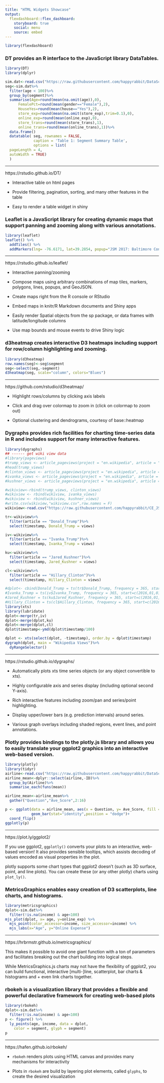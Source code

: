```yaml
---
title: "HTML Widgets Showcase"
output: 
  flexdashboard::flex_dashboard:
    storyboard: true
    social: menu
    source: embed
---
```


```r
library(flexdashboard)
```

###  DT provides an R interface to the JavaScript library DataTables. 

```r
library(DT)
library(dplyr)

sim.dat<-read.csv("https://raw.githubusercontent.com/happyrabbit/DataScientistR/master/Data/SegData.csv")
seg<-sim.dat%>%
  filter(age < 100)%>%
  group_by(segment)%>%
  summarise(Age=round(mean(na.omit(age)),0),
      FemalePct=round(mean(gender=="Female"),2),
      HouseYes=round(mean(house=="Yes"),2),
      store_exp=round(mean(na.omit(store_exp),trim=0.1),0),
      online_exp=round(mean(online_exp),0),
      store_trans=round(mean(store_trans),1),
      online_trans=round(mean(online_trans),1))%>%
  data.frame()
  datatable( seg, rownames = FALSE,
             caption = 'Table 1: Segment Summary Table',
             options = list(
  pageLength = 4, 
  autoWidth = TRUE)
  )

```

***

https://rstudio.github.io/DT/

- Interactive table on html pages

- Provide filtering, pagination, sorting, and many other features in the table

- Easy to render a table widget in shiny

### Leaflet is a JavaScript library for creating dynamic maps that support panning and zooming along with various annotations.

```r
library(leaflet)
leaflet() %>%
  addTiles() %>%
  addMarkers(lng= -76.6171, lat=39.2854, popup="JSM 2017: Baltimore Convention Center")

```

***

https://rstudio.github.io/leaflet/

- Interactive panning/zooming

- Compose maps using arbitrary combinations of map tiles, markers, polygons, lines, popups, and GeoJSON.

- Create maps right from the R console or RStudio

- Embed maps in knitr/R Markdown documents and Shiny apps

- Easily render Spatial objects from the sp package, or data frames with latitude/longitude columns

- Use map bounds and mouse events to drive Shiny logic


### d3heatmap creates interactive D3 heatmaps including support for row/column highlighting and zooming.

```r
library(d3heatmap)
row.names(seg)<-seg$segment
seg<-select(seg,-segment)
d3heatmap(seg, scale="column", colors="Blues")
```

***

https://github.com/rstudio/d3heatmap/

- Highlight rows/columns by clicking axis labels

- Click and drag over colormap to zoom in (click on colormap to zoom out)

- Optional clustering and dendrograms, courtesy of base::heatmap


### Dygraphs provides rich facilities for charting time-series data in R and includes support for many interactive features.

```r
library(dygraphs)
## ------ get wiki view data
#library(pageviews)
#trump_views <- article_pageviews(project = "en.wikipedia", article = "Donald Trump", user_type = "user", start = "20160601", end = "20170601")
#head(trump_views)
#clinton_views <- article_pageviews(project = "en.wikipedia", article = "Hillary Clinton", user_type = "user", start = "20160601", end =  "20170601")
#ivanka_views <- article_pageviews(project = "en.wikipedia", article = "Ivanka Trump", user_type = "user", start = "20160601", end = "20170601")
#kushner_views <- article_pageviews(project = "en.wikipedia", article = "Jared Kushner", user_type = "user", start = "20160601", end = "20170601")

#wikiview<-rbind(trump_views, clinton_views)
#wikiview <- rbind(wikiview, ivanka_views)
#wikiview <- rbind(wikiview, kushner_views)
#write.csv(wikiview,"wikiview.csv",row.names = F)
wikiview<-read.csv("https://raw.githubusercontent.com/happyrabbit/CE_JSM2017/master/Data/wikiview.csv")

tr<-wikiview%>%
  filter(article == "Donald_Trump")%>%
  select(timestamp, Donald_Trump = views)

iv<-wikiview%>%
  filter(article == "Ivanka_Trump")%>%
  select(timestamp, Ivanka_Trump = views)

ku<-wikiview%>%
  filter(article == "Jared_Kushner")%>%
  select(timestamp, Jared_Kushner = views)

cl<-wikiview%>%
  filter(article == "Hillary_Clinton")%>%
  select(timestamp, Hillary_Clinton = views)

#dplot<- cbind(Donald_Trump = ts(tr$Donald_Trump, frequency = 365, start=c(2016,01,01)),
#Ivanka_Trump = ts(iv$Ivanka_Trump, frequency = 365, start=c(2016,01,01)),
#Jared_Kushner = ts(ku$Jared_Kushner, frequency = 365, start=c(2016,01,01)),
#Hillary_Clinton = ts(cl$Hillary_Clinton, frequency = 365, start=c(2016,01,01)))
library(xts)
library(lubridate)
dplot<-merge(tr,iv)
dplot<-merge(dplot,ku)
dplot<-merge(dplot,cl)
dplot$timestamp<-ymd(dplot$timestamp/100)

dplot <- xts(select(dplot, -timestamp), order.by = dplot$timestamp)
dygraph(dplot, main = "Wikipedia Views")%>% 
  dyRangeSelector()
```

***

https://rstudio.github.io/dygraphs/

- Automatically plots xts time series objects (or any object convertible to xts).

- Highly configurable axis and series display (including optional second Y-axis).

- Rich interactive features including zoom/pan and series/point highlighting.

- Display upper/lower bars (e.g. prediction intervals) around series.
- Various graph overlays including shaded regions, event lines, and point annotations.


### Plotly provides bindings to the plotly.js library and allows you to easily translate your ggplot2 graphics into an interactive web-based version.


```r
library(plotly)
library(tidyr)
airline<-read.csv("https://raw.githubusercontent.com/happyrabbit/DataScientistR/master/Data/AirlineRating.csv")
airline_mean<-dplyr::select(airline,-ID)%>%
  group_by(Airline)%>%
  summarise_each(funs(mean))

airline_mean<-airline_mean%>%
  gather("Question","Ave_Score",2:16)

p <- ggplot(data = airline_mean, aes(x = Question, y= Ave_Score, fill = Airline)) +
            geom_bar(stat="identity",position = "dodge")+ 
  coord_flip()
ggplotly(p)
```

***

https://plot.ly/ggplot2/

If you use ggplot2, `ggplotly()` converts your plots to an interactive, web-based version! It also provides sensible tooltips, which assists decoding of values encoded as visual properties in the plot.

plotly supports some chart types that ggplot2 doesn't (such as 3D surface, point, and line plots). You can create these (or any other plotly) charts using `plot_ly()`.


### MetricsGraphics enables easy creation of D3 scatterplots, line charts, and histograms.

```r
library(metricsgraphics)
dplot<-sim.dat%>%
  filter(!is.na(income) & age<100)
mjs_plot(dplot, x= age, y=online_exp) %>%
  mjs_point(color_accessor=income, size_accessor=income) %>%
  mjs_labs(x="Age", y="Online Expense")
```

***

https://hrbrmstr.github.io/metricsgraphics/

This makes it possible to avoid one giant function with a ton of parameters and facilitates breaking out the chart building into logical steps. 

While MetricsGraphics.js charts may not have the flexibility of ggplot2, you can build functional, interactive [multi-]line, scatterplot, bar charts & histograms and + even link charts together.


###  rbokeh is a visualization library that provides a flexible and powerful declarative framework for creating web-based plots

```r
library(rbokeh)
dplot<-sim.dat%>%
  filter(!is.na(income) & age<100)
p <- figure() %>%
  ly_points(age, income, data = dplot,
    color = segment, glyph = segment)
p
```

*** 

https://hafen.github.io/rbokeh/

- `rbokeh` renders plots using HTML canvas and provides many mechanisms for interactivity

- Plots in `rbokeh` are build by layering plot elements, called `glyphs`, to create the desired visualization


